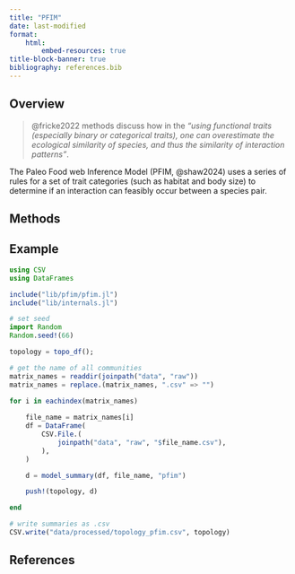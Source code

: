 ```yaml
---
title: "PFIM"
date: last-modified
format:
    html:
        embed-resources: true
title-block-banner: true
bibliography: references.bib
---
```


## Overview

> @fricke2022 methods discuss how in the *"using functional traits (especially binary or categorical traits), one can overestimate the ecological similarity of species, and thus the similarity of interaction patterns"*. 

The Paleo Food web Inference Model (PFIM, @shaw2024) uses a series of rules for a set of trait categories (such as habitat and body size) to determine if an interaction can feasibly occur between a species pair.

## Methods

## Example

```julia

using CSV
using DataFrames

include("lib/pfim/pfim.jl")
include("lib/internals.jl")

# set seed
import Random
Random.seed!(66)

topology = topo_df();

# get the name of all communities
matrix_names = readdir(joinpath("data", "raw"))
matrix_names = replace.(matrix_names, ".csv" => "")

for i in eachindex(matrix_names)
    
    file_name = matrix_names[i]
    df = DataFrame(
        CSV.File.(
            joinpath("data", "raw", "$file_name.csv"),
        ),
    )

    d = model_summary(df, file_name, "pfim")

    push!(topology, d)

end

# write summaries as .csv
CSV.write("data/processed/topology_pfim.csv", topology)

```


## References {.unnumbered}

::: {#refs}
:::